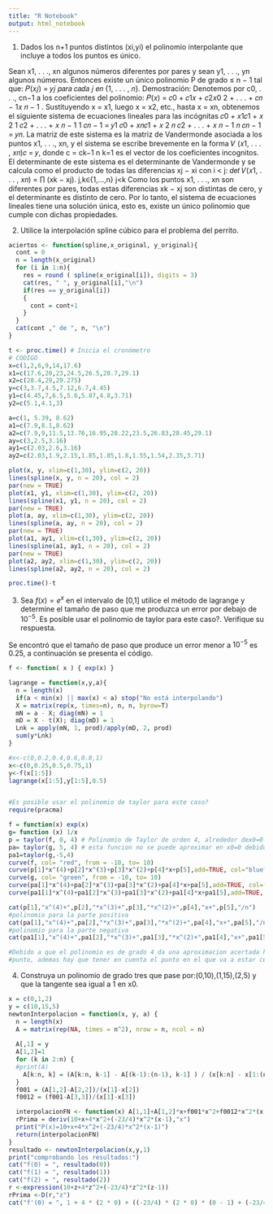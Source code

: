 ```yaml
---
title: "R Notebook"
output: html_notebook
---
```


1) Dados  los n+1  puntos  distintos  (xi,yi) el  polinomio  interpolante  que  incluye  a  todos  los puntos es único.

Sean x1, . . ., xn algunos números diferentes por pares y sean y1, . . ., yn algunos números.
Entonces existe un único polinomio P de grado ≤ n − 1 tal que:
𝑃(𝑥𝑗) = 𝑦𝑗 𝑝𝑎𝑟𝑎 𝑐𝑎𝑑𝑎 𝑗 𝑒𝑛 {1, . . . , 𝑛}.
Demostración:
Denotemos por c0, . . ., cn−1 a los coeficientes del polinomio:
𝑃(𝑥) = 𝑐0 + 𝑐1𝑥 + 𝑐2𝑥0
2 + . . . + 𝑐𝑛 − 1𝑥 𝑛 − 1 .
Sustituyendo x = x1, luego x = x2, etc., hasta x = xn, obtenemos el siguiente sistema de ecuaciones
lineales para las incógnitas
𝑐0 + 𝑥1𝑐1 + 𝑥 2 1 𝑐2 + . . . + 𝑥 𝑛 − 1 1 𝑐𝑛 − 1 = 𝑦1
𝑐0 + 𝑥𝑛𝑐1 + 𝑥 2 𝑛 𝑐2 + . . . + 𝑥 𝑛 − 1 𝑛 𝑐𝑛 − 1 = 𝑦𝑛.
La matriz de este sistema es la matriz de Vandermonde asociada a los puntos x1, . . ., xn, y el
sistema se escribe brevemente en la forma
𝑉 (𝑥1, . . . , 𝑥𝑛)𝑐 = 𝑦,
donde c = ck−1 n k=1 es el vector de los coeficientes incognitos.
El determinante de este sistema es el determinante de Vandermonde y se calcula como el
producto de todas las diferencias xj − xi con i < j:
𝑑𝑒𝑡 𝑉(𝑥1, . . . , 𝑥𝑛) = ∏ (xk − xj).
j,k∈{1,...,n} j<k
Como los puntos x1, . . ., xn son diferentes por pares, todas estas diferencias xk − xj son distintas
de cero, y el determinante es distinto de cero. Por lo tanto, el sistema de ecuaciones lineales tiene
una solución única, esto es, existe un único polinomio que cumple con dichas propiedades.


2) Utilice la interpolación spline cúbico para el problema del perrito.

```r
aciertos <- function(spline,x_original, y_original){
  cont = 0
  n = length(x_original)
  for (i in 1:n){
    res = round ( spline(x_original[i]), digits = 3)
    cat(res, " ", y_original[i],"\n")
    if(res == y_original[i])
    {
      cont = cont+1
    }
  }
  cat(cont ," de ", n, "\n")
}

t <- proc.time() # Inicia el cronómetro
# CODIGO
x=c(1,2,6,9,14,17.6)     
x1=c(17.6,20,23,24.5,26.5,28.7,29.1)
x2=c(28.4,29,29.275)
y=c(3,3.7,4.5,7.12,6.7,4.45)
y1=c(4.45,7,6.5,5.6,5.87,4.8,3.71)
y2=c(5.1,4.1,3)

a=c(1, 5.39, 8.62)
a1=c(7.9,8.1,8.62)
a2=c(7.9,9,11.5,13.76,16.95,20.22,23.5,26.83,28.45,29.1)
ay=c(3,2.5,3.16)
ay1=c(2.03,2.6,3.16)
ay2=c(2.03,1.9,2.15,1.85,1.85,1.8,1.55,1.54,2.35,3.71)

plot(x, y, xlim=c(1,30), ylim=c(2, 20))
lines(spline(x, y, n = 20), col = 2)
par(new = TRUE)
plot(x1, y1, xlim=c(1,30), ylim=c(2, 20))
lines(spline(x1, y1, n = 20), col = 2)
par(new = TRUE)
plot(a, ay, xlim=c(1,30), ylim=c(2, 20))
lines(spline(a, ay, n = 20), col = 2)
par(new = TRUE)
plot(a1, ay1, xlim=c(1,30), ylim=c(2, 20))
lines(spline(a1, ay1, n = 20), col = 2)
par(new = TRUE)
plot(a2, ay2, xlim=c(1,30), ylim=c(2, 20))
lines(spline(a2, ay2, n = 20), col = 2)

proc.time()-t
```

3) Sea $f(x)=e^x$ en el intervalo de [0,1] utilice el método de lagrange y determine el tamaño de paso que me produzca un error por debajo de $10^{-5}$. Es posible usar el polinomio de taylor para este caso?. Verifique su respuesta.

Se encontró que el tamaño de paso que produce un error menor a $10^{-5}$ es 0.25, a continuación se presenta el código.
```r
f <- function( x ) { exp(x) }

lagrange = function(x,y,a){ 
  n = length(x) 
  if(a < min(x) || max(x) < a) stop("No está interpolando")
  X = matrix(rep(x, times=n), n, n, byrow=T)
  mN = a - X; diag(mN) = 1
  mD = X - t(X); diag(mD) = 1
  Lnk = apply(mN, 1, prod)/apply(mD, 2, prod)
  sum(y*Lnk)
}

#x<-c(0,0.2,0.4,0.6,0.8,1)
x<-c(0,0.25,0.5,0.75,1)
y<-f(x[1:5])
lagrange(x[1:5],y[1:5],0.5)


#Es posible usar el polinomio de taylor para este caso?
require(pracma)

f = function(x) exp(x)
g= function (x) 1/x
p = taylor(f, 0, 4) # Polinomio de Taylor de orden 4, alrededor dex0=0.
pa= taylor(g, 5, 4) # esta funcion no se puede aproximar en x0=0 debido a que al evaluar este punto la funcion es indeterminada
pa1=taylor(g,-5,4)
curve(f, col= "red", from = -10, to= 10)
curve(p[1]*x^(4)+p[2]*x^(3)+p[3]*x^(2)+p[4]*x+p[5],add=TRUE, col="blue", from = -100, to= 100)
curve(g, col= "green", from = -10, to= 10)
curve(pa[1]*x^(4)+pa[2]*x^(3)+pa[3]*x^(2)+pa[4]*x+pa[5],add=TRUE, col="red", from = -100, to= 100 )
curve(pa1[1]*x^(4)+pa1[2]*x^(3)+pa1[3]*x^(2)+pa1[4]*x+pa1[5],add=TRUE, col="red", from = -100, to= 100 )

cat(p[1],"x^(4)+",p[2],"*x^(3)+",p[3],"*x^(2)+",p[4],"x+",p[5],"/n")
#polinomio para la parte positiva
cat(pa[1],"x^(4)+",pa[2],"*x^(3)+",pa[3],"*x^(2)+",pa[4],"x+",pa[5],"/n")
#polinomio para la parte negativa
cat(pa1[1],"x^(4)+",pa1[2],"*x^(3)+",pa1[3],"*x^(2)+",pa1[4],"x+",pa1[5],"/n")

#Debido a que el polinomio es de grado 4 da una aproximacion acertada hasta cierto
#punto, ademas hay que tener en cuenta el punto en el que va a estar centrado el polinomio
```

4) Construya un polinomio de grado tres que pase por:(0,10),(1,15),(2,5) y que la tangente sea igual a 1 en x0.
```r
x = c(0,1,2)
y = c(10,15,5)
newtonInterpolacion = function(x, y, a) {
  n = length(x)
  A = matrix(rep(NA, times = n^2), nrow = n, ncol = n)
  
  A[,1] = y
  A[1,2]=1
  for (k in 2:n) {
  #print(A)
    A[k:n, k] = (A[k:n, k-1] - A[(k-1):(n-1), k-1] ) / (x[k:n] - x[1:(n-k+1)])
  }
  f001 = (A[1,2]-A[2,2])/(x[1]-x[2])
  f0012 = (f001-A[3,3])/(x[1]-x[3])

  interpolacionFN <- function(x) A[1,1]+A[1,2]*x+f001*x^2+f0012*x^2*(x-1)
  rPrima = deriv(10+x+4*x^2+(-23/4)*x^2*(x-1),"x")
  print("P(x)=10+x+4*x^2+(-23/4)*x^2*(x-1)")
  return(interpolacionFN)
}
resultado <- newtonInterpolacion(x,y,1)
print("comprobando los resultados:")
cat("f(0) = ", resultado(0))
cat("f(1) = ", resultado(1))
cat("f(2) = ", resultado(2))
r <-expression(10+z+4*z^2+(-23/4)*z^2*(z-1))
rPrima <-D(r,"z")
cat("f'(0) = ", 1 + 4 * (2 * 0) + ((-23/4) * (2 * 0) * (0 - 1) + (-23/4) * 0^2))
```